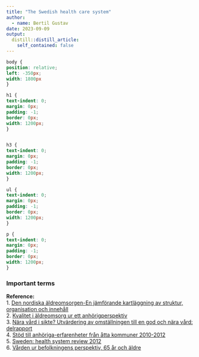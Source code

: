 ```yaml
---
title: "The Swedish health care system"
author:
  - name: Bertil Gustav
date: 2023-09-09
output:
  distill::distill_article:
    self_contained: false
---
```



```css
body {
position: relative;
left: -350px;
width: 1800px
}

h1 {
text-indent: 0;
margin: 0px;
padding: -1;
border: 0px;
width: 1200px;
}


h3 {
text-indent: 0;
margin: 0px;
padding: -1;
border: 0px;
width: 1200px;
}

ul {
text-indent: 0;
margin: 0px;
padding: -1;
border: 0px;
width: 1200px;
}

p {
text-indent: 0;
margin: 0px;
padding: -1;
border: 0px;
width: 1200px;
}
```


### **Important terms**







**Reference:**<br>
1. [Den nordiska äldreomsorgen-En jämförande kartläggning av struktur, organisation och innehåll](https://www.vardanalys.se/rapporter/den-nordiska-aldreomsorgen/)<br>
2. [Kvalitet i äldreomsorg ur ett anhörigperspektiv](https://anhoriga.se/globalassets/media/dokument/publicerat/rapporter/kortversion_kvalitet-2017-ny.pdf)<br>
3. [Nära vård i sikte? Utvärdering av omställningen till en god och nära vård: delrapport](https://www.vardanalys.se/rapporter/nara-vard-i-sikte/)<br>
4. [Stöd till anhöriga-erfarenheter från åtta kommuner 2010-2012](https://anhoriga.se/globalassets/media/dokument/publicerat/rapporter/stod-till-anhoriga--atta-kommuner.pdf)<br>
5. [Sweden: health system review 2012](https://eurohealthobservatory.who.int/publications/i/sweden-health-system-review-2012)<br>
6. [Vården ur befolkningens perspektiv, 65 år och äldre](https://www.vardanalys.se/rapporter/ihp-2021/)<br>


